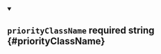 
<details className="config-field" data-expandable="false" open>
<summary>

## `priorityClassName` <span class="config-field-required" data-required="false">required</span> <span class="config-field-type">string</span> <span class="config-field-default"></span> <span class="config-field-enum"></span> {#priorityClassName}



</summary>



</details>
